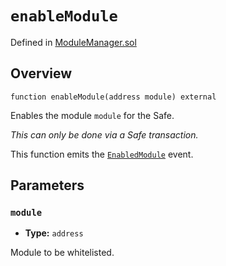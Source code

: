 # `enableModule`
Defined in [ModuleManager.sol](https://github.com/safe-global/safe-smart-account/blob/main/contracts/base/ModuleManager.sol)

## Overview

```solidity
function enableModule(address module) external

```

Enables the module `module` for the Safe.

*This can only be done via a Safe transaction.*

This function emits the [`EnabledModule`](../module-events/enabledModule.md) event.

## Parameters
### `module`
- **Type:** `address`

Module to be whitelisted.
